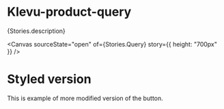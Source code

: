 
<Meta of={Stories} />

# Klevu-product-query

<Markdown>{Stories.description}</Markdown>

<Canvas sourceState="open" of={Stories.Query} story={{ height: "700px" }} />

# Styled version

This is example of more modified version of the button.

<Canvas of={Stories.HeavilyModifedVersion} />
